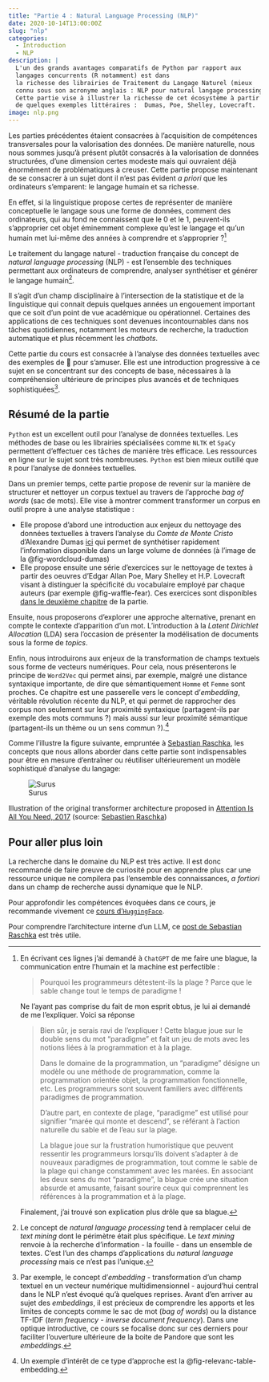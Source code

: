 ```yaml
---
title: "Partie 4 : Natural Language Processing (NLP)"
date: 2020-10-14T13:00:00Z
slug: "nlp"
categories:
  - Introduction
  - NLP
description: |
  L'un des grands avantages comparatifs de Python par rapport aux
  langages concurrents (R notamment) est dans
  la richesse des librairies de Traitement du Langage Naturel (mieux
  connu sous son acronyme anglais : NLP pour natural langage processing).
  Cette partie vise à illustrer la richesse de cet écosystème à partir
  de quelques exemples littéraires :  Dumas, Poe, Shelley, Lovecraft.
image: nlp.png
---
```


Les parties précédentes étaient consacrées à l'acquisition de compétences
transversales pour la valorisation des données. De manière naturelle, 
nous nous sommes jusqu'à présent plutôt consacrés
à la valorisation de données structurées, d'une
dimension certes modeste mais qui ouvraient déjà énormément de
problématiques à creuser. Cette partie propose maintenant de se
consacrer à un sujet dont il n'est pas évident _a priori_ que
les ordinateurs s'emparent: le langage humain et sa richesse. 

En effet, si la linguistique propose certes de représenter
de manière conceptuelle le langage sous une forme de données, comment
des ordinateurs, qui au fond ne connaissent que le 0 et le 1, peuvent-ils
s'approprier cet objet éminemment complexe qu'est le langage et qu'un 
humain met lui-même des années à comprendre et s'approprier ?[^blague]

[^blague]: En écrivant ces lignes j'ai demandé à `ChatGPT` de me faire une blague, la communication entre l'humain et la machine est perfectible :

    > Pourquoi les programmeurs détestent-ils la plage ?
    > Parce que le sable change tout le temps de paradigme !

    Ne l'ayant pas comprise du fait de mon esprit obtus, je lui
    ai demandé de me l'expliquer. Voici sa réponse

    > Bien sûr, je serais ravi de l'expliquer ! Cette blague joue sur le double sens du mot "paradigme" et fait un jeu de mots avec les notions liées à la programmation et à la plage.
    >
    > Dans le domaine de la programmation, un "paradigme" désigne un modèle ou une méthode de programmation, comme la programmation orientée objet, la programmation fonctionnelle, etc. Les programmeurs sont souvent familiers avec différents paradigmes de programmation.
    >
    > D'autre part, en contexte de plage, "paradigme" est utilisé pour signifier "marée qui monte et descend", se référant à l'action naturelle du sable et de l'eau sur la plage.
    >
    > La blague joue sur la frustration humoristique que peuvent ressentir les programmeurs lorsqu'ils doivent s'adapter à de nouveaux paradigmes de programmation, tout comme le sable de la plage qui change constamment avec les marées. En associant les deux sens du mot "paradigme", la blague crée une situation absurde et amusante, faisant sourire ceux qui comprennent les références à la programmation et à la plage.
   
    Finalement, j'ai trouvé son explication plus drôle que sa blague.  
  

Le traitement du langage naturel - traduction française du concept de
_natural language processing_ (NLP) - est l'ensemble des techniques
permettant aux ordinateurs de comprendre, analyser synthétiser et
générer le langage humain[^1]. 

[^1]: Le concept de _natural language processing_ tend à remplacer celui
de _text mining_ dont le périmètre était plus spécifique. Le _text mining_
renvoie à la recherche d'information - la fouille - dans un ensemble de 
textes. C'est l'un des champs d'applications
du _natural language processing_ mais ce n'est pas l'unique. 

Il s'agit d'un champ disciplinaire à l'intersection de la statistique
et de la linguistique qui connait depuis quelques années un engouement
important que ce soit d'un point de vue académique ou opérationnel. 
Certaines des applications de ces techniques sont devenues incontournables
dans nos tâches quotidiennes, notamment les moteurs de recherche, la traduction
automatique et plus récemment les _chatbots_. 

Cette partie du cours est consacrée à l'analyse des données textuelles avec
des exemples de 📖 pour s'amuser. Elle est une introduction progressive
à ce sujet en se concentrant sur des concepts de base, nécessaires à
la compréhension ultérieure de principes plus avancés et de techniques
sophistiquées[^2]. 

[^2]: Par exemple, le concept d'_embedding_ - transformation d'un champ
textuel en un vecteur numérique multidimensionnel - aujourd'hui central
dans le NLP n'est évoqué qu'à quelques reprises. Avant d'en arriver
au sujet des _embeddings_, il est précieux de comprendre les apports et les
limites de concepts comme
le sac de mot (_bag of words_) ou la distance
TF-IDF (_term frequency - inverse document frequency_). Dans une
optique introductive, ce cours se focalise donc sur ces derniers pour faciliter
l'ouverture ultérieure de la boite de Pandore que sont les _embeddings_. 

## Résumé de la partie {.unnumbered}

`Python` est un excellent outil pour l'analyse de données textuelles. 
Les méthodes de base ou les librairies spécialisées
comme `NLTK` et `SpaCy` permettent d'effectuer ces tâches de manière
très efficace. Les ressources en ligne sur le sujet sont très 
nombreuses. `Python` est bien mieux outillé que `R` pour l'analyse de
données textuelles. 

Dans un premier temps, cette partie propose
de revenir sur la manière de structurer et nettoyer un corpus 
textuel au travers de l'approche *bag of words* (sac de mots). 
Elle vise à montrer comment transformer un corpus en outil propre à une 
analyse statistique :

* Elle propose d'abord une introduction aux enjeux du nettoyage des données
textuelles à travers l'analyse du *Comte de Monte Cristo* d'Alexandre Dumas
[ici](/01_intro) qui permet de synthétiser rapidement l'information disponible
dans un large volume de données (à l'image de la @fig-wordcloud-dumas)
* Elle propose ensuite une série d'exercices sur le nettoyage de textes à partir des
oeuvres d'Edgar Allan Poe, Mary Shelley et H.P. Lovecraft visant à distinguer la 
spécificité du vocabulaire employé par chaque auteurs (par exemple @fig-waffle-fear). Ces exercices sont 
disponibles [dans le deuxième chapitre](/02_exoclean) de la partie.

Ensuite, nous proposerons d'explorer une approche alternative, prenant en compte
le contexte d'apparition d'un mot. L'introduction à la
_Latent Dirichlet Allocation_ (LDA) sera l'occasion de présenter la modélisation
de documents sous la forme de *topics*.

Enfin, nous introduirons aux enjeux de la transformation de champs textuels
sous forme de vecteurs numériques. Pour cela, nous présenterons le principe
de `Word2Vec` qui permet ainsi, par exemple,
malgré une distance syntaxique importante,
de dire que sémantiquement `Homme` et `Femme` sont proches.
Ce chapitre est une passerelle vers le concept d'_embedding_, véritable
révolution récente du NLP, et qui permet de rapprocher des corpus
non seulement sur leur proximité syntaxique (partagent-ils par exemple des mots
communs ?) mais aussi sur leur proximité sémantique (partagent-ils un thème ou un sens commun ?).[^embedding]

[^embedding]: Un exemple d'intérêt de ce type d'approche est la @fig-relevanc-table-embedding.

Comme l'illustre la figure suivante, empruntée à [Sebastian Raschka](https://magazine.sebastianraschka.com/p/understanding-encoder-and-decoder), les concepts que nous allons aborder
dans cette partie sont indispensables pour être en mesure
d'entraîner ou réutiliser ultérieurement un modèle
sophistiqué d'analyse du langage:

::: {#fig-encoder}

![Surus](surus.png){#fig-surus}

Illustration of the original transformer architecture proposed in [Attention Is All You Need, 2017](https://arxiv.org/abs/1706.03762)
(source: [Sebastien Raschka](https://magazine.sebastianraschka.com/p/understanding-encoder-and-decoder))
:::


## Pour aller plus loin {-}

La recherche dans le domaine du NLP est très active. Il est donc recommandé
de faire preuve de curiosité pour en apprendre plus car une ressource
unique ne compilera pas l'ensemble des connaissances, _a fortiori_ dans
un champ de recherche aussi dynamique que le NLP. 

Pour approfondir les compétences évoquées dans ce cours, je recommande vivement 
ce [cours d'`HuggingFace`](https://huggingface.co/course/chapter1/2?fw=pt). 

Pour comprendre l'architecture interne d'un LLM,
ce [post de Sebastian Raschka](https://magazine.sebastianraschka.com/p/understanding-encoder-and-decoder)
est très utile. 